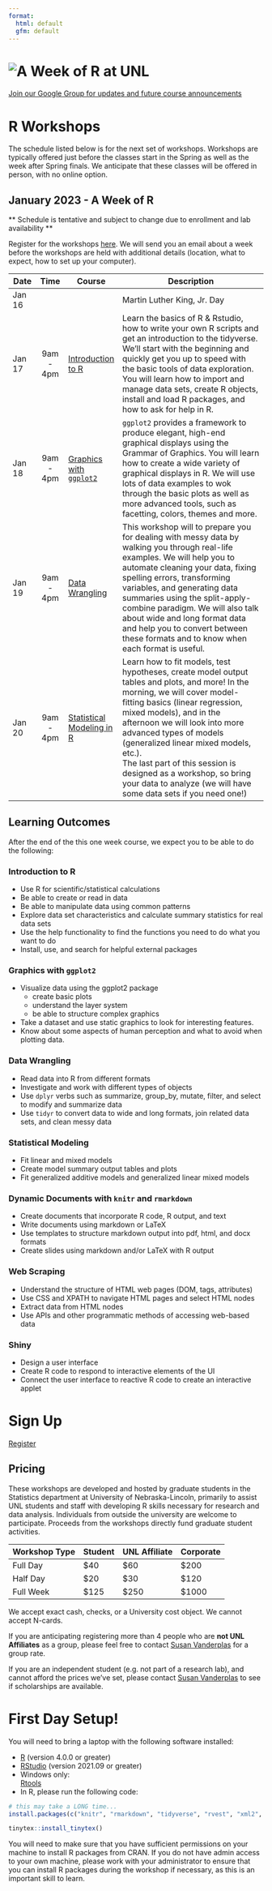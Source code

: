 ```yaml
---
format: 
  html: default
  gfm: default
---
```


# ![A Week of R at UNL](header.png)

[Join our Google Group for updates and future course
announcements](mailto:R-at-UNL+subscribe@googlegroups.com?Subject=subscribe-github)

# R Workshops

The schedule listed below is for the next set of workshops. Workshops
are typically offered just before the classes start in the Spring as
well as the week after Spring finals. We anticipate that these classes
will be offered in person, with no online option.

## January 2023 - A Week of R

** Schedule is tentative and subject to change due to enrollment and lab availability **

<!-- Workshops will be held in **Keim 214**.-->

<!-- Workshops will be held in Hardin 162 (North wing, basement). -->

Register for the workshops [here](https://forms.gle/7gS6phh6UHCcFLd1A).
We will send you an email about a week before the workshops are held
with additional details (location, what to expect, how to set up your
computer).

| Date   |   Time    | Course                                                                                     | Description                                                                                                                                                                                                                                                                                                                                                                                                                               |
|--------|:------:|--------|------------------------------------------------|
| Jan 16 |           |                                                                                            | Martin Luther King, Jr. Day                                                                                                                                                                                                                                                                                                                                                                                                               |
| Jan 17 | 9am - 4pm | [Introduction to R](https://srvanderplas.github.io/rwrks/01-r-intro/index.html)            | Learn the basics of R & Rstudio, how to write your own R scripts and get an introduction to the tidyverse. We'll start with the beginning and quickly get you up to speed with the basic tools of data exploration. You will learn how to import and manage data sets, create R objects, install and load R packages, and how to ask for help in R.                                                                                       |
| Jan 18 | 9am - 4pm | [Graphics with `ggplot2`](https://srvanderplas.github.io/rwrks/02-r-graphics/index.html)   | `ggplot2` provides a framework to produce elegant, high-end graphical displays using the Grammar of Graphics. You will learn how to create a wide variety of graphical displays in R. We will use lots of data examples to wok through the basic plots as well as more advanced tools, such as facetting, colors, themes and more.                                                                                                        |
| Jan 19 | 9am - 4pm | [Data Wrangling](https://srvanderplas.github.io/rwrks/03-r-format/index.html)              | This workshop will to prepare you for dealing with messy data by walking you through real-life examples. We will help you to automate cleaning your data, fixing spelling errors, transforming variables, and generating data summaries using the split-apply-combine paradigm. We will also talk about wide and long format data and help you to convert between these formats and to know when each format is useful.                   |
| Jan 20 | 9am - 4pm | [Statistical Modeling in R](https://srvanderplas.github.io/rwrks/06-r-modeling/index.html) | Learn how to fit models, test hypotheses, create model output tables and plots, and more! In the morning, we will cover model-fitting basics (linear regression, mixed models), and in the afternoon we will look into more advanced types of models (generalized linear mixed models, etc.). <br/> The last part of this session is designed as a workshop, so bring your data to analyze (we will have some data sets if you need one!) |

## Learning Outcomes

After the end of the this one week course, we expect you to be able to
do the following:

::: {.callout-tip collapse="true"}
### Introduction to R

-   Use R for scientific/statistical calculations
-   Be able to create or read in data
-   Be able to manipulate data using common patterns
-   Explore data set characteristics and calculate summary statistics
    for real data sets
-   Use the help functionality to find the functions you need to do what
    you want to do
-   Install, use, and search for helpful external packages

:::


::: {.callout-tip collapse="true"}
### Graphics with `ggplot2`
-   Visualize data using the ggplot2 package
    -   create basic plots
    -   understand the layer system
    -   be able to structure complex graphics
-   Take a dataset and use static graphics to look for interesting
    features.
-   Know about some aspects of human perception and what to avoid when
    plotting data.
:::

::: {.callout-tip collapse="true"}
### Data Wrangling

-   Read data into R from different formats
-   Investigate and work with different types of objects
-   Use `dplyr` verbs such as summarize, group_by, mutate, filter, and
    select to modify and summarize data
-   Use `tidyr` to convert data to wide and long formats, join related
    data sets, and clean messy data
:::

::: {.callout-tip collapse="true"}
### Statistical Modeling

-   Fit linear and mixed models
-   Create model summary output tables and plots
-   Fit generalized additive models and generalized linear mixed models
:::

::: {.callout-tip collapse="true"}
### Dynamic Documents with <code>knitr</code> and <code>rmarkdown</code>

-   Create documents that incorporate R code, R output, and text
-   Write documents using markdown or LaTeX
-   Use templates to structure markdown output into pdf, html, and docx
    formats
-   Create slides using markdown and/or LaTeX with R output

:::
::: {.callout-tip collapse="true"}
### Web Scraping

-   Understand the structure of HTML web pages (DOM, tags, attributes)
-   Use CSS and XPATH to navigate HTML pages and select HTML nodes
-   Extract data from HTML nodes
-   Use APIs and other programmatic methods of accessing web-based data
:::

::: {.callout-tip collapse="true"}
### Shiny

-   Design a user interface
-   Create R code to respond to interactive elements of the UI
-   Connect the user interface to reactive R code to create an
    interactive applet
:::


# Sign Up

[Register](https://forms.gle/qyq68vnZCUhfT8MU9)

## Pricing

These workshops are developed and hosted by graduate students in the
Statistics department at University of Nebraska-Lincoln, primarily to
assist UNL students and staff with developing R skills necessary for
research and data analysis. Individuals from outside the university are
welcome to participate. Proceeds from the workshops directly fund
graduate student activities.

| Workshop Type | Student | UNL Affiliate | Corporate |
|---------------|---------|---------------|-----------|
| Full Day      | \$40    | \$60          | \$200     |
| Half Day      | \$20    | \$30          | \$120     |
| Full Week     | \$125   | \$250         | \$1000    |

We accept exact cash, checks, or a University cost object. We cannot
accept N-cards.

If you are anticipating registering more than 4 people who are **not UNL
Affiliates** as a group, please feel free to contact [Susan
Vanderplas](mailto:svanderplas2@unl.edu?subject=R%20Workshops%20Pricing)
for a group rate. 

If you are an independent student (e.g. not part of a research lab), and cannot afford the prices we've set, please contact [Susan
Vanderplas](mailto:svanderplas2@unl.edu?subject=R%20Workshops%20Pricing) to see if scholarships are available.


# First Day Setup!

You will need to bring a laptop with the following software installed:

-   [R](https://cloud.r-project.org/) (version 4.0.0 or greater)
-   [RStudio](https://www.rstudio.com/products/rstudio/download/#download)
    (version 2021.09 or greater)
-   Windows only:\
    [Rtools](https://cloud.r-project.org/bin/windows/Rtools/)
-   In R, please run the following code:

``` r
# this may take a LONG time...
install.packages(c("knitr", "rmarkdown", "tidyverse", "rvest", "xml2", "tinytex", "lme4", "emmeans")) 

tinytex::install_tinytex()
```

You will need to make sure that you have sufficient permissions on your
machine to install R packages from CRAN. If you do not have admin access
to your own machine, please work with your administrator to ensure that
you can install R packages during the workshop if necessary, as this is
an important skill to learn.
